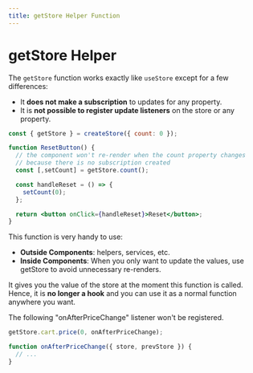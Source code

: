 ```yaml
---
title: getStore Helper Function
---
```



# getStore Helper

The `getStore` function works exactly like `useStore` except for a few differences:

- It **does not make a subscription** to updates for any property.
- It is **not possible to register update listeners** on the store or any property.

```jsx
const { getStore } = createStore({ count: 0 });

function ResetButton() {
  // the component won't re-render when the count property changes
  // because there is no subscription created
  const [,setCount] = getStore.count();

  const handleReset = () => {
    setCount(0);
  };

  return <button onClick={handleReset}>Reset</button>;
}
```

This function is very handy to use:
- **Outside Components**: helpers, services, etc.
- **Inside Components**: When you only want to update the values, use getStore to avoid unnecessary re-renders.

It gives you the value of the store at the moment this function is called. Hence, it is **no longer a hook** and you can use it as a normal function anywhere you want.

<Callout type="error" emoji="🚫">
  The following "onAfterPriceChange" listener won't be registered.
</Callout>

```js
getStore.cart.price(0, onAfterPriceChange);

function onAfterPriceChange({ store, prevStore }) {
  // ...
}
```

<FeedbackRating />